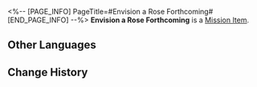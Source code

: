 <%-- [PAGE_INFO]
PageTitle=#Envision a Rose Forthcoming#
[END_PAGE_INFO] --%>
{{Item Infobox
|id          = 140420
|image       = Item Envision a Rose Forthcoming.png
|type        = Mission Item
|invCategory = Missions
|rarity      = 3
|effect      = 
|description = An old record tape discovered at the hotel in the Dreamscape, containing a single track titled "Envision a Rose Forthcoming."
}}
'''Envision a Rose Forthcoming''' is a [[Mission Item]].

==Other Languages==
{{Other Languages
|en   = Envision a Rose Forthcoming
|zhs  = 想象一朵未来的玫瑰
|zht  = 想像一朵未來的玫瑰
|ja   = 未来のバラを想像して
|ko   = 미래의 장미를 상상하며
|es   = Imagina una rosa floreciendo
|fr   = Vision d'une rose en éclosion
|ru   = «Представьте грядущую розу»
|th   = จินตนาการถึงกุหลาบแห่งอนาคต
|vi   = Tưởng Tượng Một Đóa Hồng Tương Lai
|de   = Fantasie einer Rose aus der Zukunft
|id   = Membayangkan Mawar Masa Depan
|pt   = Visão de uma Rosa Vindoura
}}

==Change History==
{{Change History|2.0}}